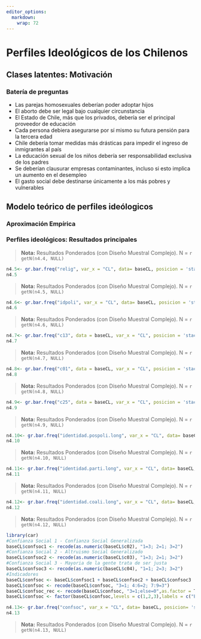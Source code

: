 ```yaml
---
editor_options: 
  markdown: 
    wrap: 72
---
```


# Perfiles Ideológicos de los Chilenos 

## Clases latentes: Motivación

### Batería de preguntas

- Las parejas homosexuales deberían poder adoptar hijos
- El aborto debe ser legal bajo cualquier circunstancia
- El Estado de Chile, más que los privados, debería ser el principal proveedor de educación
- Cada persona debiera asegurarse por sí mismo su futura pensión para la tercera edad
- Chile debería tomar medidas más drásticas para impedir el ingreso de inmigrantes al país
- La educación sexual de los niños debería ser responsabilidad exclusiva de los padres
- Se deberían clausurar empresas contaminantes, incluso si esto implica un aumento en el desempleo
- El gasto social debe destinarse únicamente a los más pobres y vulnerables

## Modelo teórico de perfiles ideólogicos


### Aproximación Empírica


### Perfiles ideológicos: Resultados principales


>  **Nota:**  Resultados Ponderados (con Diseño Muestral Complejo). N = `r getN(n4.4, NULL)`

<!-- ### 4.5 Religión, según Perfiles ideológicos de los chilenos (2019) -->
```r
n4.5<- gr.bar.freq("relig", var_x = "CL", data= baseCL, posicion = 'stack', reverse_y =T, colores = c(0,.85,1))
n4.5
```


>  **Nota:**  Resultados Ponderados (con Diseño Muestral Complejo). N = `r getN(n4.5, NULL)`

<!-- ### 4.6 Posición política, según Perfiles ideológicos de los chilenos (2019) -->
```r
n4.6<- gr.bar.freq("idpoli", var_x = "CL", data= baseCL, posicion = 'stack', reverse_y = T)
n4.6
```


>  **Nota:**  Resultados Ponderados (con Diseño Muestral Complejo). N = `r getN(n4.6, NULL)`

<!-- ### 4.7 Interés en política, según Perfiles ideológicos de los chilenos (2019) -->
```r
n4.7<- gr.bar.freq("c13", data = baseCL, var_x = "CL", posicion = 'stack')
n4.7
```


>  **Nota:**  Resultados Ponderados (con Diseño Muestral Complejo). N = `r getN(n4.7, NULL)`

<!-- ### 4.8 Satisfacción con la Democracia, según Perfiles ideológicos de los chilenos (2019) -->
```r
n4.8<- gr.bar.freq("c01", data = baseCL, var_x = "CL", posicion = 'stack')
n4.8
```


>  **Nota:**  Resultados Ponderados (con Diseño Muestral Complejo). N = `r getN(n4.8, NULL)`

<!-- ### 4.9 Preferencia por la Democracia, según Perfiles ideológicos de los chilenos (2019) -->
```r
n4.9<- gr.bar.freq("c25", data = baseCL, var_x = "CL", posicion = 'stack')
n4.9
```


>  **Nota:**  Resultados Ponderados (con Diseño Muestral Complejo). N = `r getN(n4.9, NULL)`

<!-- ### 4.10 Consistencia durante las 4 olas en Posición política, según Perfiles ideológicos de los chilenos (2019) -->
```r
n4.10<- gr.bar.freq("identidad.pospoli.long", var_x = "CL", data= baseCL, posicion = 'stack', reverse_y = T)
n4.10
```
>  **Nota:**  Resultados Ponderados (con Diseño Muestral Complejo). N = `r getN(n4.10, NULL)`

<!-- ### 4.11 Consistencia durante las 4 olas en Identificación partidaria, según Perfiles ideológicos -->
```r
n4.11<- gr.bar.freq("identidad.parti.long", var_x = "CL", data= baseCL, posicion = 'stack', reverse_y = T)
n4.11
```


>  **Nota:**  Resultados Ponderados (con Diseño Muestral Complejo). N = `r getN(n4.11, NULL)`

<!-- ### 4.12 Consistencia durante las 4 olas en Identificación con coaliciones política, según Perfiles ideológicos (2019) -->
```r
n4.12<- gr.bar.freq("identidad.coali.long", var_x = "CL", data= baseCL, posicion = 'stack')
n4.12
```
>  **Nota:**  Resultados Ponderados (con Diseño Muestral Complejo). N = `r getN(n4.12, NULL)`

<!-- ### 4.13 Niveles de confianza social, según Perfiles ideológicos de los chilenos (2019) -->
```r
library(car)
#Confianza Social 1 - Confianza Social Generalizada
baseCL$confsoc1 <- recode(as.numeric(baseCL$c02), "1=3; 2=1; 3=2")
#Confianza Social 2 - Altruismo Social Generalizado
baseCL$confsoc2 <- recode(as.numeric(baseCL$c03), "1=3; 2=1; 3=2")
#Confianza Social 3 - Mayoria de la gente trata de ser justa
baseCL$confsoc3 <- recode(as.numeric(baseCL$c04), "1=1; 2=3; 3=2")
#Indicadores
baseCL$confsoc <- baseCL$confsoc1 + baseCL$confsoc2 + baseCL$confsoc3
baseCL$confsoc <- recode(baseCL$confsoc, "3=1; 4:6=2; 7:9=3")
baseCL$confsoc_rec <- recode(baseCL$confsoc, "3=1;else=0",as.factor = T)
baseCL$confsoc <- factor(baseCL$confsoc,levels = c(1,2,3),labels = c("Baja", "Media", "Alta")) 
```


```r
n4.13<- gr.bar.freq("confsoc", var_x = "CL", data= baseCL, posicion= 'stack')
n4.13
```


>  **Nota:**  Resultados Ponderados (con Diseño Muestral Complejo). N = `r getN(n4.13, NULL)`
